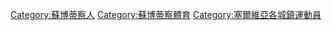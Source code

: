 [[Category:蘇博蒂察人|Category:蘇博蒂察人]]
[[Category:蘇博蒂察體育|Category:蘇博蒂察體育]]
[[Category:塞爾維亞各城鎮運動員|Category:塞爾維亞各城鎮運動員]]